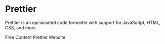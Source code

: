 # Prettier

Prettier is an opinionated code formatter with support for JavaScript, HTML, CSS, and more.

<ResourceGroupTitle>Free Content</ResourceGroupTitle>
<BadgeLink colorScheme='blue' badgeText='Website' href='https://prettier.io'>
  Prettier Website
</BadgeLink>
